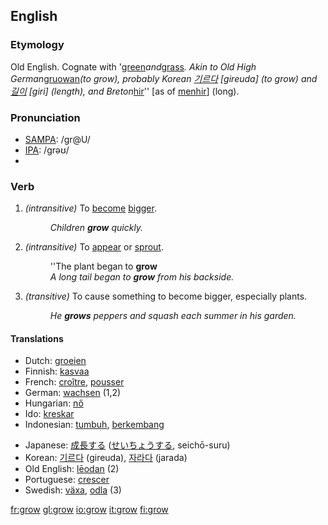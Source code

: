 ==English==
=== Etymology ===
Old English. Cognate with '[[green]]'' and ''[[grass]]''. Akin to Old High German ''[[gruowan]]'' (to grow), probably Korean [[기르다]] [gireuda] (to grow) and [[길이]] [giri] (length), and Breton ''[[hir]]'' [as of [[menhir]]] (long).

=== Pronunciation ===
*[[w:SAMPA|SAMPA]]: /gr@U/
*[[w:IPA|IPA]]: /ɡrəʊ/
*{{audio|en-us-grow.ogg|Audio (US)}}

===Verb===
{{irregverb|'''to grow'''|'''[[grows]]'''|'''[[grew]]'''|'''[[grown]]'''|'''[[growing]]'''}}

#''(intransitive)'' To [[become]] [[bigger]].
#:''Children '''grow''' quickly.''
#''(intransitive)'' To [[appear]] or [[sprout]].
#:''The plant began to '''grow'''
#:''A long tail began to '''grow''' from his backside.''
#''(transitive)'' To cause something to become bigger, especially plants.
#:''He '''grows''' peppers and squash each summer in his garden.''

==== Translations ====
{{top}}
*Dutch: [[groeien]]
*Finnish: [[kasvaa]]
*French: [[croître]], [[pousser]]
*German: [[wachsen]] (1,2)
*Hungarian: [[nő]]
*Ido: [[kreskar]]
*Indonesian: [[tumbuh]], [[kembang|berkembang]]
{{mid}}
*Japanese: [[成長]]する ([[せいちょう]]する, seichō-suru)
*Korean: [[기르다]] (gireuda), [[자라다]] (jarada)  
*Old English: [[leodan|lēodan]] (2)
*Portuguese: [[crescer]]
*Swedish: [[växa]], [[odla]] (3)
{{bottom}}

[[fr:grow]]
[[gl:grow]]
[[io:grow]]
[[it:grow]]
[[fi:grow]]
